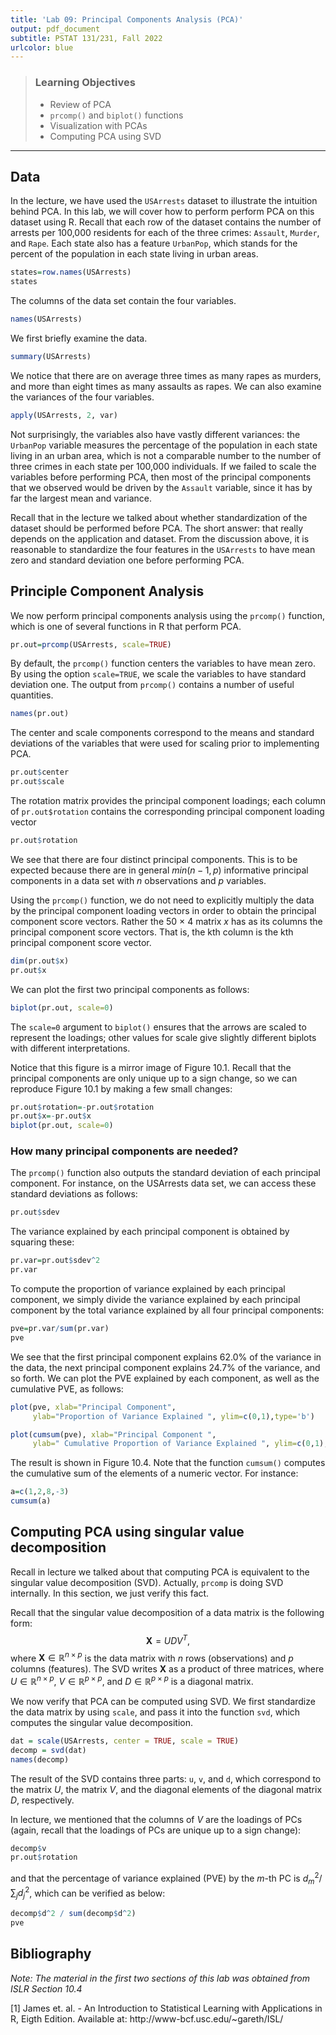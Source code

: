 ```yaml
---
title: 'Lab 09: Principal Components Analysis (PCA)'
output: pdf_document
subtitle: PSTAT 131/231, Fall 2022 
urlcolor: blue
---
```


> ### Learning Objectives
> - Review of PCA
> - `prcomp()` and `biplot()` functions
> - Visualization with PCAs
> - Computing PCA using SVD

-------------------

## Data
In the lecture, we have used the `USArrests` dataset to illustrate the intuition behind PCA. In this lab, we will cover how to perform perform PCA on this dataset using R. Recall that each row of the dataset contains the number of arrests per 100,000 residents for each of the three crimes: `Assault`, `Murder`, and `Rape`. Each state also has a feature `UrbanPop`, which stands for the percent of the population in each state living in urban areas.

```r
states=row.names(USArrests)
states
```

The columns of the data set contain the four variables.
```r
names(USArrests)
```

We first briefly examine the data. 

```r
summary(USArrests)
```

We notice that there are on average three times as many rapes as murders, and more than eight times as many assaults as rapes. We can also examine the variances of the four variables.

```r
apply(USArrests, 2, var)
```


Not surprisingly, the variables also have vastly different variances: the `UrbanPop` variable measures the percentage of the population in each state living in an urban area, which is not a comparable number to the number of three crimes in each state per 100,000 individuals. If we failed to scale the variables before performing PCA, then most of the principal components that we observed would be driven by the `Assault` variable, since it has by far the largest mean and variance. 

Recall that in the lecture we talked about whether standardization of the dataset should be performed before PCA. The short answer: that really depends on the application and dataset. From the discussion above, it is reasonable to standardize the four features in the `USArrests` to have mean zero and standard deviation one before performing PCA.

## Principle Component Analysis
We now perform principal components analysis using the `prcomp()` function, which is one of several functions in R that perform PCA.

```r
pr.out=prcomp(USArrests, scale=TRUE)
```

By default, the `prcomp()` function centers the variables to have mean zero. By using the option `scale=TRUE`, we scale the variables to have standard deviation one. The output from `prcomp()` contains a number of useful quantities.

```r
names(pr.out)
```

The center and scale components correspond to the means and standard deviations of the variables that were used for scaling prior to implementing PCA.

```r
pr.out$center
pr.out$scale
```


The rotation matrix provides the principal component loadings; each column of `pr.out$rotation` contains the corresponding principal component loading vector 

```r
pr.out$rotation
```

   We see that there are four distinct principal components. This is to be expected because there are in general $min(n - 1, p)$ informative principal components in a data set with $n$ observations and $p$ variables.
   
   Using the `prcomp()` function, we do not need to explicitly multiply the data by the principal component loading vectors in order to obtain the principal component score vectors. Rather the 50 × 4 matrix $x$ has as its columns the principal component score vectors. That is, the kth column is the kth principal component score vector.

```r
dim(pr.out$x)
pr.out$x
```

We can plot the first two principal components as follows:
```r
biplot(pr.out, scale=0)
```


The `scale=0` argument to `biplot()` ensures that the arrows are scaled to represent the loadings; other values for scale give slightly different biplots with different interpretations.

Notice that this figure is a mirror image of Figure 10.1. Recall that the principal components are only unique up to a sign change, so we can reproduce Figure 10.1 by making a few small changes:

```r
pr.out$rotation=-pr.out$rotation
pr.out$x=-pr.out$x
biplot(pr.out, scale=0)
```

### How many principal components are needed?

The `prcomp()` function also outputs the standard deviation of each principal component. For instance, on the USArrests data set, we can access these standard deviations as follows:

```r
pr.out$sdev
```

The variance explained by each principal component is obtained by squaring these:

```r
pr.var=pr.out$sdev^2
pr.var
```

To compute the proportion of variance explained by each principal component, we simply divide the variance explained by each principal component by the total variance explained by all four principal components:

```r
pve=pr.var/sum(pr.var)
pve
```

We see that the first principal component explains 62.0% of the variance in the data, the next principal component explains 24.7% of the variance, and so forth. We can plot the PVE explained by each component, as well as the cumulative PVE, as follows:

```r
plot(pve, xlab="Principal Component", 
     ylab="Proportion of Variance Explained ", ylim=c(0,1),type='b')

plot(cumsum(pve), xlab="Principal Component ", 
     ylab=" Cumulative Proportion of Variance Explained ", ylim=c(0,1), type='b')
```

The result is shown in Figure 10.4. Note that the function `cumsum()` computes the cumulative sum of the elements of a numeric vector. For instance:

```r
a=c(1,2,8,-3)
cumsum(a)
```
                 
## Computing PCA using singular value decomposition 
Recall in lecture we talked about that computing PCA is equivalent to the singular value decomposition (SVD). Actually, `prcomp` is doing SVD internally. In this section, we just verify this fact.

Recall that the singular value decomposition of a data matrix is the following form:
$$
\mathbf{X} = U D V^T,
$$
where $\mathbf{X} \in \mathbb{R}^{n \times p}$ is the data matrix with $n$ rows (observations) and $p$ columns (features). The SVD writes $\mathbf{X}$ as a product of three matrices, where $U \in \mathbb{R}^{n \times p}$, $V \in \mathbb{R}^{p \times p}$, and $D \in \mathbb{R}^{p \times p}$ is a diagonal matrix.

We now verify that PCA can be computed using SVD. We first standardize the data matrix by using `scale`, and pass it into the function `svd`, which computes the singular value decomposition.
```r
dat = scale(USArrests, center = TRUE, scale = TRUE)
decomp = svd(dat)
names(decomp)
```
The result of the SVD contains three parts: `u`, `v`, and `d`, which correspond to the matrix $U$, the matrix $V$, and the diagonal elements of the diagonal matrix $D$, respectively.

In lecture, we mentioned that the columns of $V$ are the loadings of PCs (again, recall that the loadings of PCs are unique up to a sign change):
```r
decomp$v
pr.out$rotation
```
and that the percentage of variance explained (PVE) by the $m$-th PC is $d_m^2 / \sum_j d_j^2$, which can be verified as below:
```r
decomp$d^2 / sum(decomp$d^2)
pve
```

## Bibliography
*Note: The material in the first two sections of this lab was obtained from ISLR Section 10.4*

[1] James et. al. - An Introduction to Statistical Learning with Applications in R, Eigth Edition. Available at: http://www-bcf.usc.edu/~gareth/ISL/


                                  
